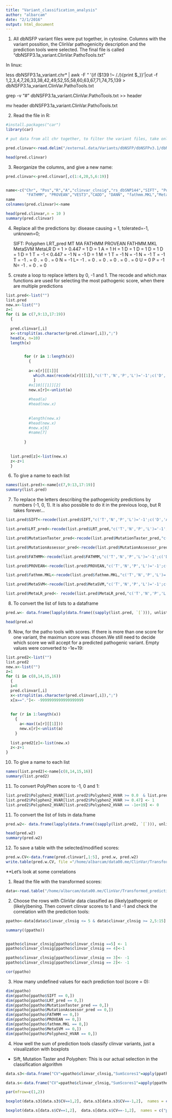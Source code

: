 ```yaml
---
title: "Variant_classification_analysis"
author: "albarcam"
date: "2/1/2016"
output: html_document
---
```

1. All dbNSFP variant files were put together, in cytosine. Columns with the variant possition, the ClinVar pathogenicity description and the prediction tools were selected. The final file is called  "dbNSFP3.1a_variant.ClinVar.PathoTools.txt"
   
In linux: 

less dbNSFP3.1a_variant.chr* | awk -F "\t" '{if ($139 !~ /\./){print $_}}'|cut -f 1,2,3,4,7,26,33,38,42,49,52,55,58,60,63,67,71,74,75,139 > dbNSFP3.1a_variant.ClinVar.PathoTools.txt

grep -v "#" dbNSFP3.1a_variant.ClinVar.PathoTools.txt >> header

mv header dbNSFP3.1a_variant.ClinVar.PathoTools.txt


2. Read the file in R:
```r
#install.packages("car")
library(car)

# put data from all chr together, to filter the variant files, take only the variants annotated in ClinVar and the columns with the patho tools: 

pred.clinvar<-read.delim("/external.data/Variants/dbNSFP/dbNSFPv3.1/dbNSFP3.1a/dbNSFP3.1a_variant.ClinVar.PathoTools.txt", sep="\t")

head(pred.clinvar)

```

3. Reorganize the columns, and give a new name:
```r
pred.clinvar<-pred.clinvar[,c(1:4,20,5,6:19)]


name<-c("Chr", "Pos","R","A","clinvar_clnsig","rs_dbSNP144","SIFT", "Polyphen2_HVAR","LRT_pred","MutationTaster_pred","MutationAssessor_pred",
         "FATHMM", "PROVEAN","VEST3","CADD", "DANN", "fathmm.MKL","MetaSVM","MetaLR_pred","Reliability_index")
name
colnames(pred.clinvar)<-name

head(pred.clinvar,n = 10 )
summary(pred.clinvar)

```



4. Replace all the predictions by: disease causing = 1, tolerated=-1, unknown=0;

   SIFT:     Polyphen      LRT_pred  MT      MA      FATHMM  PROVEAN   FATHMM.MKL  MetaSVM   MetaLR
   D = 1     > 0.447 = 1   D = 1     A = 1   H = 1   D = 1   D = 1     D = 1       D = 1     D = 1
   T = -1    < 0.447 = -1  N = -1    D = 1   M = 1   T = -1  N = -1    N = -1      T = -1   T = -1
   . = 0     . = 0         . = 0     N = -1  L= -1   . = 0   . = 0     . = 0       . = 0     . = 0
                           U = 0     P = -1  N= -1
                                     . = 0   . = 0
  

5. create a loop to replace letters by 0, -1 and 1. The recode and which.max functions are used for selecting the most pathogenic score, when there are multiple predictions
```r
list.pred<-list("")
list.pred
new.x<-list("")
z=1
for (i in c(7,9:13,17:19))
  { 
  
  pred.clinvar[,i]
  x<-strsplit(as.character(pred.clinvar[,i]),";")
  head(x, n=10)
  length(x)


        for (r in 1:length(x))
          {
          
          a<-x[r][[1]][
            which.max(recode(x[r][[1]],"c('T','N','P','L')='-1';c('D','A','H','M')='1';c('.','U')='0'"))
            ]
          #x[10][[1]][2]
          new.x[r]<-unlist(a)
          
          #head(a)
          #head(new.x)
          
                   
          #length(new.x)
          #head(new.x)
          #new.x[6]
          #name[7]
          
        }
  
  
  list.pred[z]<-list(new.x)
  z<-z+1
  }


```


6. To give a name to each list
```r
names(list.pred)<-name[c(7,9:13,17:19)]
summary(list.pred)

```

7. To replace the letters describing the pathogenicity predictions by numbers (-1, 0, 1). It is also possible to do it in the previous loop, but R takes forever...

```r
list.pred$SIFT<-recode(list.pred$SIFT,"c('T','N','P','L')='-1';c('D','A','H','M')='1';c('.','U')='0'")

list.pred$LRT_pred<-recode(list.pred$LRT_pred,"c('T','N','P','L')='-1';c('D','A','H','M')='1';c('.','U')='0'")

list.pred$MutationTaster_pred<-recode(list.pred$MutationTaster_pred,"c('T','N','P','L')='-1';c('D','A','H','M')='1';c('.','U')='0'")

list.pred$MutationAssessor_pred<-recode(list.pred$MutationAssessor_pred,"c('T','N','P','L')='-1';c('D','A','H','M')='1';c('.','U')='0'")

list.pred$FATHMM<-recode(list.pred$FATHMM,"c('T','N','P','L')='-1';c('D','A','H','M')='1';c('.','U')='0'")

list.pred$PROVEAN<-recode(list.pred$PROVEAN,"c('T','N','P','L')='-1';c('D','A','H','M')='1';c('.','U')='0'")

list.pred$fathmm.MKL<-recode(list.pred$fathmm.MKL,"c('T','N','P','L')='-1';c('D','A','H','M')='1';c('.','U')='0'")

list.pred$MetaSVM<-recode(list.pred$MetaSVM,"c('T','N','P','L')='-1';c('D','A','H','M')='1';c('.','U')='0'")

list.pred$MetaLR_pred<- recode(list.pred$MetaLR_pred,"c('T','N','P','L')='-1';c('D','A','H','M')='1';c('.','U')='0'")

```


8. To convert the list of lists to a dataframe

```r

pred.w<- data.frame(lapply(data.frame((sapply(list.pred, `[`))), unlist))

head(pred.w)


```

9. Now, for the patho tools with scores. If there is more than one score for one variant, the maximun score was chosen.We still need to decide which score we will accept for a predicted pathogenic variant. Empty values were converted to -1e+19:

```r
list.pred2<-list("")
list.pred2
new.x<-list("")
z=1
for (i in c(8,14,15,16))
  { 
  i=8
  pred.clinvar[,i]
  x<-strsplit(as.character(pred.clinvar[,i]),";")
  x[x=="."]<- -9999999999999999999
 
  
  for (r in 1:length(x))
    {
      a<-max((x[r][[1]]))
      new.x[r]<-unlist(a)
    }
  
  list.pred2[z]<-list(new.x)
  z<-z+1
}
```


10. To give a name to each list
```r
names(list.pred2)<-name[c(8,14,15,16)]
summary(list.pred2)
```

11. To convert PolyPhen score to -1, 0 and 1: 
```r
list.pred2$Polyphen2_HVAR[list.pred2$Polyphen2_HVAR >= 0.0  & list.pred2$Polyphen2_HVAR < 0.47] <- -1
list.pred2$Polyphen2_HVAR[list.pred2$Polyphen2_HVAR >= 0.47] <- 1
list.pred2$Polyphen2_HVAR[list.pred2$Polyphen2_HVAR == -1e+19] <- 0


```



11. To convert the list of lists in data.frame
```r
pred.w2<- data.frame(lapply(data.frame((sapply(list.pred2, `[`))), unlist))

head(pred.w2)
summary(pred.w2)

```


12. To save a table with the selected/modified scores:

```r
pred.w.CV<-data.frame(pred.clinvar[,1:5], pred.w, pred.w2)
write.table(pred.w.CV, file ="/home/albarcam/data00.me/ClinVar/Transformed_prediction_scores.txt", row.names = FALSE, quote = FALSE, col.names = TRUE, sep="\t")

```

**Let's look at some correlations


1. Read the file with the transformed scores:
```r

data<-read.table("/home/albarcam/data00.me/ClinVar/Transformed_prediction_scores.txt", header=TRUE)


```


2. Choose the rows with ClinVar data classified as (likely)pathogenic or (likely)bening. Then convert clinvar scores to 1 and -1 and check the correlation with the prediction tools:

```r
ppatho<-data[data$clinvar_clnsig <= 5 & data$clinvar_clnsig >= 2,5:15]

summary((ppatho))


ppatho$clinvar_clnsig[ppatho$clinvar_clnsig ==5] <- 1
ppatho$clinvar_clnsig[ppatho$clinvar_clnsig == 4]<-1

ppatho$clinvar_clnsig[ppatho$clinvar_clnsig == 3]<- -1
ppatho$clinvar_clnsig[ppatho$clinvar_clnsig == 2]<- -1

cor(ppatho)
```

3. How many undefined values for each prediction tool (score = 0):

```r
dim(ppatho)
dim(ppatho[ppatho$SIFT == 0,])
dim(ppatho[ppatho$LRT_pred == 0,])
dim(ppatho[ppatho$MutationTaster_pred == 0,])
dim(ppatho[ppatho$MutationAssessor_pred == 0,])
dim(ppatho[ppatho$FATHMM == 0,])
dim(ppatho[ppatho$PROVEAN == 0,])
dim(ppatho[ppatho$fathmm.MKL == 0,])
dim(ppatho[ppatho$MetaSVM == 0,])
dim(ppatho[ppatho$Polyphen2_HVAR == 0,])

```


4. How well the sum of prediction tools classify clinvar variants, just a visualization with boxplots

- Sift, Mutation Taster and Polyphen: This is our actual selection in the classification algorithm

```r

data.s3<-data.frame("CV"=ppatho$clinvar_clnsig,"SumScores1"=apply(ppatho[c(2,4,11)],1,sum))

data.s<-data.frame("CV"=ppatho$clinvar_clnsig,"SumScores1"=apply(ppatho[2:11],1,sum))

par(mfrow=c(1,2))

boxplot(data.s3[data.s3$CV==1,2], data.s3[data.s3$CV==-1,2],  names = c("patho","benign"), xlab="ClinVar", ylab="SUM Scores Sift, MT, PP")

boxplot(data.s[data.s$CV==1,2],  data.s[data.s$CV==-1,2],  names = c("patho","benign"), xlab="ClinVar", ylab="SUM Scores All")


```














